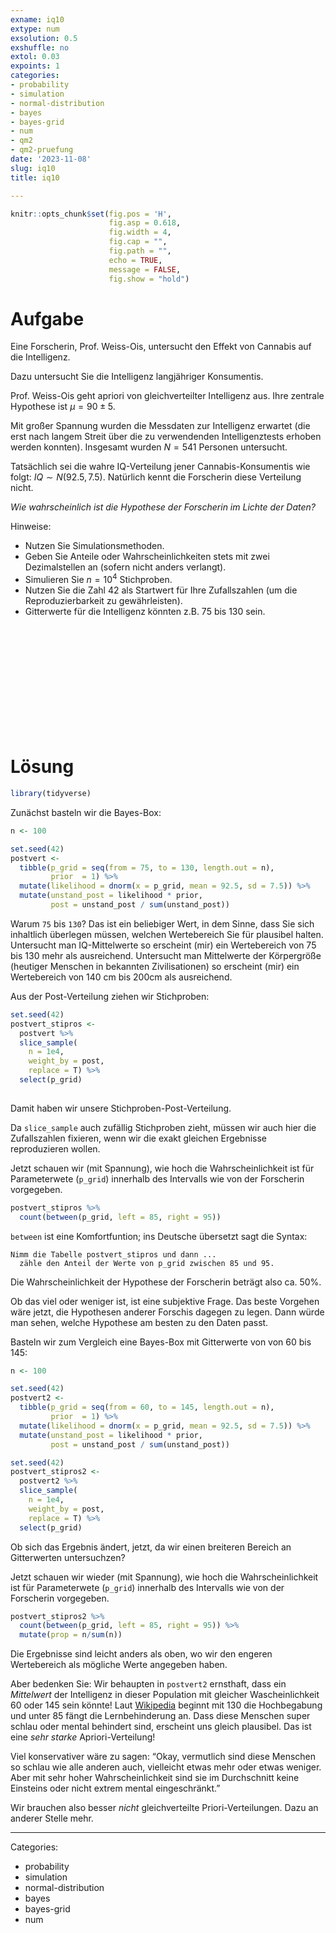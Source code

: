 ```yaml
---
exname: iq10
extype: num
exsolution: 0.5
exshuffle: no
extol: 0.03
expoints: 1
categories:
- probability
- simulation
- normal-distribution
- bayes
- bayes-grid
- num
- qm2
- qm2-pruefung
date: '2023-11-08'
slug: iq10
title: iq10

---
```







```r
knitr::opts_chunk$set(fig.pos = 'H',
                      fig.asp = 0.618,
                      fig.width = 4,
                      fig.cap = "", 
                      fig.path = "",
                      echo = TRUE, 
                      message = FALSE,
                      fig.show = "hold")
```







# Aufgabe

Eine Forscherin, Prof. Weiss-Ois, untersucht den Effekt von Cannabis auf die Intelligenz.

Dazu untersucht Sie die Intelligenz langjähriger Konsumentis.

Prof. Weiss-Ois geht apriori von gleichverteilter Intelligenz aus. 
Ihre zentrale Hypothese ist $\mu = 90\pm5$.
 

Mit großer Spannung wurden die Messdaten zur Intelligenz erwartet (die erst nach langem Streit über die zu verwendenden Intelligenztests erhoben werden konnten).
Insgesamt wurden $N=541$ Personen untersucht.


Tatsächlich sei die wahre IQ-Verteilung jener Cannabis-Konsumentis wie folgt: $IQ \sim N(92.5, 7.5)$. 
Natürlich kennt die Forscherin diese Verteilung nicht.

*Wie wahrscheinlich ist die Hypothese der Forscherin im Lichte der Daten?*



Hinweise:

- Nutzen Sie Simulationsmethoden.
- Geben Sie Anteile oder Wahrscheinlichkeiten stets mit zwei Dezimalstellen an (sofern nicht anders verlangt).
- Simulieren Sie $n=10^4$ Stichproben.
- Nutzen Sie die Zahl 42 als Startwert für Ihre Zufallszahlen (um die Reproduzierbarkeit zu gewährleisten).
- Gitterwerte für die Intelligenz könnten z.B. 75 bis 130 sein.


</br>
</br>
</br>
</br>
</br>
</br>
</br>
</br>
</br>
</br>

# Lösung

```r
library(tidyverse)
```



Zunächst basteln wir die Bayes-Box:

```r
n <- 100

set.seed(42)
postvert <-
  tibble(p_grid = seq(from = 75, to = 130, length.out = n),
         prior  = 1) %>% 
  mutate(likelihood = dnorm(x = p_grid, mean = 92.5, sd = 7.5)) %>% 
  mutate(unstand_post = likelihood * prior,
         post = unstand_post / sum(unstand_post))
```


Warum `75` bis `130`? Das ist ein beliebiger Wert,
in dem Sinne, dass Sie sich inhaltlich überlegen müssen,
welchen Wertebereich Sie für plausibel halten.
Untersucht man IQ-Mittelwerte so erscheint (mir) ein Wertebereich von 75 bis 130 mehr als ausreichend.
Untersucht man Mittelwerte der Körpergröße (heutiger Menschen in bekannten Zivilisationen) so erscheint (mir) ein Wertebereich von 140 cm bis 200cm als ausreichend.


Aus der Post-Verteilung ziehen wir Stichproben:

```r
set.seed(42)
postvert_stipros <-
  postvert %>% 
  slice_sample(
    n = 1e4,
    weight_by = post,
    replace = T) %>% 
  select(p_grid)
  
```

Damit haben wir unsere Stichproben-Post-Verteilung.

Da `slice_sample` auch zufällig Stichproben zieht,
müssen wir auch hier die Zufallszahlen fixieren, wenn
wir die exakt gleichen Ergebnisse reproduzieren wollen.


Jetzt schauen wir (mit Spannung), wie hoch die Wahrscheinlichkeit ist für Parameterwete (`p_grid`) innerhalb des Intervalls wie von der Forscherin vorgegeben.

```r
postvert_stipros %>% 
  count(between(p_grid, left = 85, right = 95))
```


`between` ist eine Komfortfuntion; ins Deutsche übersetzt sagt die Syntax:

```
Nimm die Tabelle postvert_stipros und dann ...
  zähle den Anteil der Werte von p_grid zwischen 85 und 95.
```

Die Wahrscheinlichkeit der Hypothese der Forscherin beträgt also ca. 50%.

Ob das viel oder weniger ist, ist eine subjektive Frage.
Das beste Vorgehen wäre jetzt, die Hypothesen anderer Forschis dagegen zu legen.
Dann würde man sehen, welche Hypothese am besten zu den Daten passt.



Basteln wir zum Vergleich eine Bayes-Box mit Gitterwerte von von 60 bis 145:



```r
n <- 100

set.seed(42)
postvert2 <-
  tibble(p_grid = seq(from = 60, to = 145, length.out = n),
         prior  = 1) %>% 
  mutate(likelihood = dnorm(x = p_grid, mean = 92.5, sd = 7.5)) %>% 
  mutate(unstand_post = likelihood * prior,
         post = unstand_post / sum(unstand_post))

set.seed(42)
postvert_stipros2 <-
  postvert2 %>% 
  slice_sample(
    n = 1e4,
    weight_by = post,
    replace = T) %>% 
  select(p_grid)
```


Ob sich das Ergebnis ändert, jetzt, da wir einen breiteren Bereich an Gitterwerten untersuchzen?

Jetzt schauen wir wieder (mit Spannung), wie hoch die Wahrscheinlichkeit ist für Parameterwete (`p_grid`) innerhalb des Intervalls wie von der Forscherin vorgegeben.

```r
postvert_stipros2 %>% 
  count(between(p_grid, left = 85, right = 95)) %>% 
  mutate(prop = n/sum(n))
```

Die Ergebnisse sind leicht anders als oben, wo wir den engeren Wertebereich als mögliche Werte angegeben haben.

Aber bedenken Sie: Wir behaupten in `postvert2` ernsthaft, dass ein *Mittelwert* der Intelligenz in dieser Population mit gleicher Wascheinlichkeit 60 oder 145 sein könnte!
Laut [Wikipedia](https://de.wikipedia.org/wiki/Intelligenzminderung) beginnt mit 130 die Hochbegabung und unter 85 fängt die Lernbehinderung an.
Dass diese Menschen super schlau oder mental behindert sind, erscheint uns gleich plausibel.
Das ist eine *sehr starke* Apriori-Verteilung!

Viel konservativer wäre zu sagen: "Okay, vermutlich sind diese Menschen so schlau wie alle anderen auch,
vielleicht etwas mehr oder etwas weniger. Aber mit sehr hoher Wahrscheinlichkeit sind sie im Durchschnitt keine Einsteins oder nicht extrem mental eingeschränkt."

Wir brauchen also besser *nicht* gleichverteilte Priori-Verteilungen.
Dazu an anderer Stelle mehr.







---

Categories: 

- probability
- simulation
- normal-distribution
- bayes
- bayes-grid
- num

